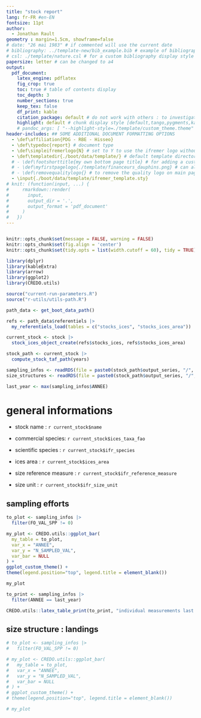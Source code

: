 ```yaml
---
title: "stock report"
lang: fr-FR #en-EN
fontsize: 11pt 
author: 
  - Jonathan Rault
geometry : margin=1.5cm, showframe=false
# date: "26 mai 1983" # if commented will use the current date
# bibliography: ../template-new/bib_example.bib # example of bibliography
# csl: ./template/nature.csl # for a custom bibliography display style [see e.g. https://www.zotero.org/styles]
papersize: letter # can be changed to a4
output: 
  pdf_document:
    latex_engine: pdflatex
    fig_crop: true
    toc: true # table of contents display
    toc_depth: 3
    number_sections: true
    keep_tex: false
    df_print: kable
    citation_package: default # do not work with others : to investigate
    highlight: default # chunk display style [default,tango,pygments,kate,monochrome,espresso,zenburn,haddock]
    # pandoc_args: [ "--highlight-style=./template/custom_theme.theme" ] # a custom highlight style to improve
header-includes: ## SOME ADDITIONAL DOCUMENT FORMATTING OPTIONS
  - \def\affiliation{PDG - RBE - Hisseo}
  - \def\typedoc{report} # document type
  - \def\simpleifremerlogo{N} # set to Y to use the ifremer logo without SIH text / other text will put no logo
  - \def\templatedir{./boot/data/template/} # default template directory
  # - \def\footshorttitle{my own bottom page title} # for adding a custom bottom page title [default is document title]
  # - \def\myfirstpagelogo{./template/financeurs_dauphins.png} # can also use custom ones, fixed height used for display
  # - \def\removequalitylogo{} # to remove the quality logo on main page, uncomment
  - \input{./boot/data/template/ifremer_template.sty}
# knit: (function(input, ...) {
#     rmarkdown::render(
#       input,
#       output_dir = '.',
#       output_format = 'pdf_document'
#     )
#   })
---
```


```r

```

```r
 
knitr::opts_chunk$set(message = FALSE, warning = FALSE)
knitr::opts_chunk$set(fig.align = 'center')
knitr::opts_chunk$set(tidy.opts = list(width.cutoff = 60), tidy = TRUE) # require formatR r-package ?

```

```r

library(dplyr)
library(kableExtra)
library(arrow)
library(ggplot2)
library(CREDO.utils)

```

```r

source("current-run-parameters.R")
source("r-utils/utils-path.R")

```

```r

path_data <- get_boot_data_path()

```

```r

refs <- path_data$referentiels |>
  my_referentiels_load(tables = c("stocks_ices", "stocks_ices_area"))

current_stock <- stock |>
  stock_ices_object_create(refs$stocks_ices, refs$stocks_ices_area)

stock_path <- current_stock |>
  compute_stock_taf_path(years)

```

```r

sampling_infos <- readRDS(file = paste0(stock_path$output_series, "/", "sampling_infos.rds"))
size_structures <- readRDS(file = paste0(stock_path$output_series, "/", "size_structures.rds"))

last_year <- max(sampling_infos$ANNEE)

```

\newpage
# general informations

- stock name : `r current_stock$name`

- commercial species: `r current_stock$ices_taxa_fao`

- scientific species : `r current_stock$ifr_species`

- ices area : `r current_stock$ices_area`

- size reference measure : `r current_stock$ifr_reference_measure`

- size unit : `r current_stock$ifr_size_unit`


## sampling efforts 

```r

to_plot <- sampling_infos |>
  filter(FO_VAL_SPP != 0)

my_plot <- CREDO.utils::ggplot_bar(
  my_table = to_plot,
  var_x = "ANNEE",
  var_y = "N_SAMPLED_VAL",
  var_bar = NULL
) +
ggplot_custom_theme() +
theme(legend.position="top", legend.title = element_blank())

my_plot

```

```r

to_print <- sampling_infos |>
  filter(ANNEE == last_year)

CREDO.utils::latex_table_print(to_print, "individual measurements last year (lan / dis)")

```

## size structure : landings



```r

# to_plot <- sampling_infos |>
#   filter(FO_VAL_SPP != 0)

# my_plot <- CREDO.utils::ggplot_bar(
#   my_table = to_plot,
#   var_x = "ANNEE",
#   var_y = "N_SAMPLED_VAL",
#   var_bar = NULL
# ) +
# ggplot_custom_theme() +
# theme(legend.position="top", legend.title = element_blank())

# my_plot

```
